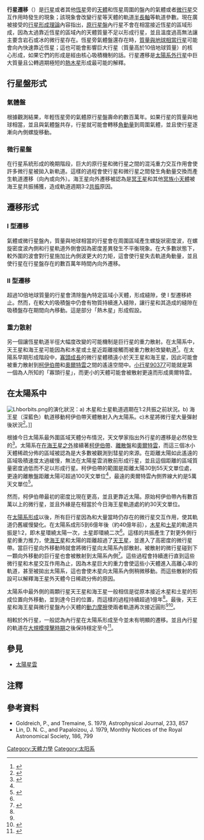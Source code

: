 {{noteTA
|G1=天文学
|1=zh-hans:柯伊伯;zh-hk:凱伯;zh-tw:古柏;
|2=zh-cn:奥尔特云; zh-tw:歐特雲; zh-hk:奧爾特雲;
}}

'''行星遷移'''（{{lang-en|Planetary migration}}）是[[行星|行星]]或者其他[[恆星|恆星]]旁的[[天體|天體]]和恆星周圍的盤內的氣體或者[[微行星|微行星]]交互作用時發生的現象；該現象會改變行星等天體的軌道[[半長軸|半長軸]]等軌道參數。現在廣被接受的[[太阳系的形成与演化#前太阳星云|行星形成理論]]內容指出，[[原行星盤|原行星盤]]內行星不會在相當接近恆星的區域形成，因為太過靠近恆星的區域內的天體質量不足以形成行星，並且溫度過高無法讓主要含岩石或冰的微行星存在。恆星旁氣體盤還存在時，[[类地行星|質量與地球相當行星]]可能會向內快速靠近恆星；這也可能會影響巨大行星（質量高於10倍地球質量）的核心形成，如果它們的形成是經由核心吸積機制的話。行星遷移是[[太陽系外行星|太陽系外行星]]中巨大質量且公轉週期極短的[[熱木星|熱木星]]形成最可能的解釋。

== 行星盤形式 ==
=== 氣體盤 ===
根據觀測結果，年輕恆星旁的氣體原行星盤壽命約數百萬年。如果行星的質量與地球相當，並且與氣體盤共存，行星就可能會轉移[[角動量|角動量]]到周圍氣體，並且使行星逐漸向內側螺旋移動。

=== 微行星盤 ===
在行星系統形成的晚期階段，巨大的原行星和微行星之間的混沌重力交互作用會使許多微行星被拋入新軌道。這樣的過程會使行星和微行星之間發生角動量交換而產生軌道遷移（向內或向外）。海王星向外遷移被認為是[[冥王星|冥王星]]和其他[[冥族小天體|冥族小天體]]被海王星共振捕獲，造成軌道週期3:2[[轨道共振|共振]]原因。

== 遷移形式 ==
=== I 型遷移 ===
氣體或微行星盤內，質量與地球相當的行星會在周圍區域產生螺旋狀密度波，在螺旋密度波內側和行星軌道外側會因為密度差異發生不平衡現象。在大多數狀態下，較外圍的波會對行星施加比內側波更大的力矩，這會使行星失去軌道角動量，並且使行星在行星盤存在的數百萬年時間內向外遷移。

=== II 型遷移 ===
超過10倍地球質量的行星會清除盤內特定區域小天體，形成縫隙，使 I 型遷移終止。然而，在較大的吸積盤中仍會有物質持續進入縫隙，讓行星和其造成的縫隙在吸積盤存在期間向內移動。這是部分「熱木星」形成假設。

=== 重力散射 ===
另一個讓恆星軌道半徑大幅度改變的可能機制是巨行星的重力散射。在太陽系中，天王星和海王星可能因為和木星或土星近距離接觸而被重力散射改變軌道<ref name="thommes">{{cite journal | author=E. W. Thommes, M. J. Duncan, H. F. Levison | title=The Formation of Uranus and Neptune among Jupiter and Saturn | url=https://archive.org/details/sim_astronomical-journal_2002-05_123_5/page/2862 | journal=Astronomical Journal | arxiv=astro-ph/0111290 | year=2002 | volume=123 | issue=5 | pages=2862 | doi=10.1086/339975 | bibcode=2002AJ....123.2862T}}</ref>。在太陽系早期形成階段中，[[太陽星雲#寡頭成長|寡頭成長]]的微行星體積遠小於天王星和海王星，因此可能會被重力散射到[[柯伊伯帶|柯伊伯帶]]和[[奧爾特雲|奧爾特雲]]之間的遙遠空間中。[[小行星90377|小行星90377]]可能就是第一個為人所知的「寡頭行星」，而更小的天體可能會被散射更遠而形成奧爾特雲。

== 在太陽系中 ==
{{main|尼斯模型}}

[[Image:Lhborbits.png|thumb]]的演化狀況：a) 木星和土星軌道週期在1:2共振之前狀況。b) 海王星（深藍色）軌道移動柯伊伯帶天體散射入內太陽系。c)木星將微行星大量彈射後狀況<ref name="Gomes">{{cite journal | url=http://www.nature.com/nature/journal/v435/n7041/pdf/nature03676.pdf | title=Origin of the cataclysmic Late Heavy Bombardment period of the terrestrial planets | author=R. Gomes, H. F. Levison, K. Tsiganis, A. Morbidelli | journal=Nature | year=2005 | volume=435 | pages=466–9 | doi=10.1038/nature03676 | format=PDF | pmid=15917802 | issue=7041 | bibcode=2005Natur.435..466G | access-date=2013-05-28 | archive-date=2013-02-07 | archive-url=https://www.webcitation.org/6EGLsx6kN?url=http://www.nature.com/nature/journal/v435/n7041/pdf/nature03676.pdf | dead-url=no }}</ref>。]]

根據今日太陽系最外圍區域天體分布情況，天文學家指出外行星的遷移是必然發生的<ref name=Levinson2007>{{cite journal | author=Harold F. Levison, Alessandro Morbidelli, Christa Van Laerhoven et al. | title=Origin of the Structure of the Kuiper Belt during a Dynamical Instability in the Orbits of Uranus and Neptune|year=2007 | arxiv=0712.0553 | doi=10.1016/j.icarus.2007.11.035 | journal=Icarus | volume=196 | issue=1 | pages=258 | bibcode=2008Icar..196..258L}}</ref>。太陽系在[[海王星外天體|在海王星之外]]接續著[[柯伊伯帶|柯伊伯帶]]、[[離散盤|離散盤]]和[[奧爾特雲|奧爾特雲]]，而這三個冰小天體稀疏分佈的區域被認為是大多數被觀測到彗星的來源。在距離太陽如此遙遠的區域吸積速度太過緩慢，無法在太陽星雲消散前形成行星，並且這個距離的區域質量密度過低而不足以形成行星。柯伊伯帶的範圍是距離太陽30到55天文單位處，更遠的離散盤距離太陽可超過100天文單位<ref name=Levinson2007/>，最遠的奧爾特雲內側界線大約是5萬天文單位<ref>
{{cite arxiv
 |title=Origin and dynamical evolution of comets and their reservoirs
 |author=Alessandro Morbidelli
 |eprint=astro-ph/0512256
 |year=2005
 |class=astro-ph
}}</ref>。

然而，柯伊伯帶最初的密度比現在更高，並且更靠近太陽。原始柯伊伯帶內有數百萬以上的微行星，並且外緣是在相當於今日海王星軌道處的約30天文單位。

在[[太阳系的形成与演化|太陽系形成]]以後，所有巨行星因為和大量當時仍存在的微行星交互作用，使其軌道仍舊緩慢變化。在太陽系成形5到6億年後（約40億年前），[[木星|木星]]和[[土星|土星]]的軌道共振是1:2，即木星環繞太陽一次，土星即環繞二次<ref name=Levinson2007/>。這樣的共振產生了對更外側行星的重力推力，使[[海王星|海王星]]和太陽的距離超過了[[天王星|天王星]]，並進入了高密度的微行星帶。當巨行星向外移動時就會將微行星向太陽系內部散射。被散射的微行星碰到下一顆向外移動的巨行星也會被散射到太陽系內側<ref>{{cite web|url=http://www.psrd.hawaii.edu/Aug01/bombardment.html|title=Uranus, Neptune, and the Mountains of the Moon|work=Planetary Science Research Discoveries|date=21 August 2001|author=G. Jeffrey Taylor|publisher=Hawaii Institute of Geophysics & Planetology|accessdate=2008-02-01|archive-date=2020-05-12|archive-url=https://web.archive.org/web/20200512010036/http://www.psrd.hawaii.edu/Aug01/bombardment.html|dead-url=no}}</ref>。這些過程會持續進行直到這些微行星和木星交互作用為止，因為木星巨大的重力會使這些小天體進入高離心率的軌道，甚至被拋出太陽系，這也會使木星向太陽系內側稍微移動。而這些散射的假設可以解釋海王星外天體今日稀疏分佈的原因。

太陽系中最外側的兩顆行星天王星和海王星一般相信是從原本接近木星和土星的形成位置向外移動，並到達今日的位置，而這樣的過程持續超過1億年<ref name="thommes"/>。最後，天王星和海王星與微行星盤內小天體的[[動力摩擦|動力摩擦]]使兩者軌道再次接近圓形<ref name=Levinson2007/><ref name="fogg_nelson">{{cite journal | author=M. J. Fogg, R. P. Nelson | title=On the formation of terrestrial planets in hot-Jupiter systems | journal=Astronomy & Astrophysics | arxiv=astro-ph/0610314 | year=2007 | volume = 461 | issue=3 | pages=1195 | doi=10.1051/0004-6361:20066171 | bibcode=2007A&A...461.1195F}}</ref>。

相較於外行星，一般認為內行星在太陽系形成至今並未有明顯的遷移。並且內行星的軌道在[[後期重轟炸期|大規模撞擊時期]]之後保持穩定至今<ref name=sciam>{{cite journal |title=The Genesis of Planets |author=Douglas N. C. Lin |journal=Scientific American |issue=5 |volume=298 |date=May 2008 |pages=50–59 |url=http://www.sciam.com/article.cfm?id=the-genesis-of-planets |format=fee required |doi=10.1038/scientificamerican0508-50 |pmid=18444325 |access-date=2013-05-28 |archive-date=2008-11-19 |archive-url=https://web.archive.org/web/20081119112817/http://www.sciam.com/article.cfm?id=the-genesis-of-planets |dead-url=no }}</ref>。

== 參見 ==
* [[太陽星雲|太陽星雲]]

== 注釋 ==
{{reflist|2}}

== 參考資料 ==
* Goldreich, P., and Tremaine, S. 1979, Astrophysical Journal, 233, 857
* Lin, D. N. C., and Papaloizou, J. 1979, Monthly Notices of the Royal Astronomical Society, 186, 799

{{系外行星}}
[[Category:天體力學|Category:天體力學]]
[[Category:太阳系|Category:太阳系]]